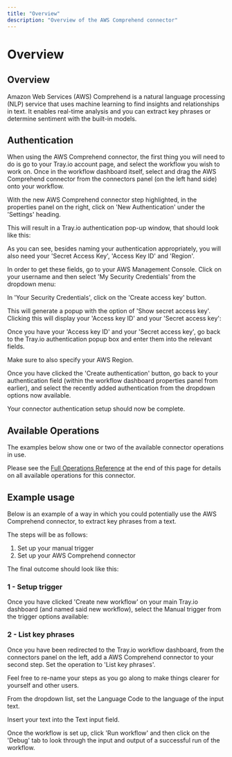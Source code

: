```yaml
---
title: "Overview"
description: "Overview of the AWS Comprehend connector"
---
```


# Overview

## Overview

Amazon Web Services (AWS) Comprehend is a natural language processing (NLP) service that uses machine learning to find insights and relationships in text. It enables real-time analysis and you can extract key phrases or determine sentiment with the built-in models.

## Authentication

When using the AWS Comprehend connector, the first thing you will need to do is go to your Tray.io account page, and select the workflow you wish to work on. Once in the workflow dashboard itself, select and drag the AWS Comprehend connector from the connectors panel (on the left hand side) onto your workflow.

With the new AWS Comprehend connector step highlighted, in the properties panel on the right, click on 'New Authentication' under the 'Settings' heading.

This will result in a Tray.io authentication pop-up window, that should look like this:

As you can see, besides naming your authentication appropriately, you will also need your 'Secret Access Key', 'Access Key ID' and 'Region'.

In order to get these fields, go to your AWS Management Console. Click on your username and then select 'My Security Credentials' from the dropdown menu:

In 'Your Security Credentials', click on the 'Create access key' button.

This will generate a popup with the option of 'Show secret access key'. Clicking this will display your 'Access key ID' and your 'Secret access key':

Once you have your 'Access key ID' and your 'Secret access key', go back to the Tray.io authentication popup box and enter them into the relevant fields.

Make sure to also specify your AWS Region.

Once you have clicked the 'Create authentication' button, go back to your authentication field (within the workflow dashboard properties panel from earlier), and select the recently added authentication from the dropdown options now available.

Your connector authentication setup should now be complete.

## Available Operations

The examples below show one or two of the available connector operations in use.

Please see the [Full Operations Reference](#operationsFull) at the end of this page for details on all available operations for this connector.

## Example usage

Below is an example of a way in which you could potentially use the AWS Comprehend connector, to extract key phrases from a text.

The steps will be as follows:

1. Set up your manual trigger
2. Set up your AWS Comprehend connector

The final outcome should look like this:

### 1 - Setup trigger

Once you have clicked 'Create new workflow' on your main Tray.io dashboard (and named said new workflow), select the Manual trigger from the trigger options available:

### 2 - List key phrases

Once you have been redirected to the Tray.io workflow dashboard, from the connectors panel on the left, add a AWS Comprehend connector to your second step. Set the operation to 'List key phrases'.

Feel free to re-name your steps as you go along to make things clearer for yourself and other users.

From the dropdown list, set the Language Code to the language of the input text.

Insert your text into the Text input field.

Once the workflow is set up, click 'Run workflow' and then click on the 'Debug' tab to look through the input and output of a successful run of the workflow.
